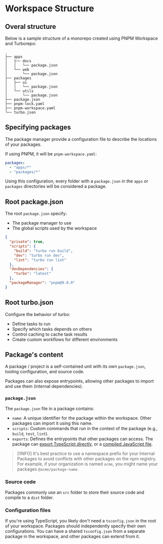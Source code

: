 # Workspace Structure

## Overal structure

Below is a sample structure of a monorepo created using PNPM Workspace and Turborepo:

```
.
├── apps
│   ├── docs
│   │   └── package.json
│   └── web
│       └── package.json
├── packages
│   ├── ui
│   │   └── package.json
│   └── utils
│       └── package.json
├── package.json
├── pnpm-lock.yaml
├── pnpm-workspace.yaml
└── turbo.json
```


## Specifying packages

The package manager provide a configuration file to describe the locations of your packages.

If using PNPM, it will be `pnpm-workspace.yaml`:
```yaml title="pnpm-workspace.yaml"
packages:
  - "apps/*"
  - "packages/*"
```

Using this configuration, every folder with a `package.json` in the `apps` or `packages` directories will be considered a package.

## Root package.json

The root `package.json` specify:
- The package manager to use
- The global scripts used by the workspace

```json title="package.json"
{
  "private": true,
  "scripts": {
    "build": "turbo run build",
    "dev": "turbo run dev",
    "lint": "turbo run lint"
  },
  "devDependencies": {
    "turbo": "latest"
  },
  "packageManager": "pnpm@9.0.0"
}
```


## Root turbo.json

Configure the behavior of turbo:
- Define tasks to run
- Specify which tasks depends on others
- Control caching to cache task results
- Create custom workflows for different environments


## Package's content

A package / project is a self-contained unit with its own `package.json`, tooling configuration, and source code. 

Packages can also expose entrypoints, allowing other packages to import and use them (internal dependencies).

### `package.json`

The `package.json` file in a package contains:

- `name`: A unique identifier for the package within the workspace. Other packages can import it using this name.
- `scripts`: Custom commands that run in the context of the package (e.g., `build`, `test`, `lint`).
- `exports`: Defines the entrypoints that other packages can access. The package can [export TypeScript directly](https://turborepo.com/docs/core-concepts/internal-packages#just-in-time-packages), or a [compiled JavaScript file](https://turborepo.com/docs/core-concepts/internal-packages#compiled-packages).

> [!INFO]
> It's best practice to use a namespace prefix for your Internal Packages to avoid conflicts with other packages on the npm registry. For example, if your organization is named `acme`, you might name your packages `@acme/package-name`.


### Source code

Packages commonly use an `src` folder to store their source code and compile to a `dist` folder.


### Configuration files

If you're using TypeScript, you likely don't need a `tsconfig.json` in the root of your workspace. Packages should independently specify their own configurations. You can have a shared `tsconfig.json` from a separate package in the workspace, and other packages can extend from it.
